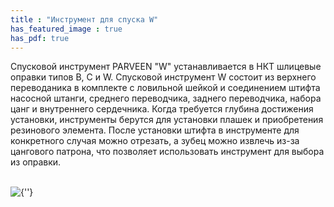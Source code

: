 ```yaml
---
title : "Инструмент для спуска W"
has_featured_image : true
has_pdf: true
---
```


Спусковой инструмент PARVEEN "W" устанавливается в НКТ шлицевые оправки типов B, C и W. Спусковой инструмент W состоит из верхнего переводаника в комплекте с ловильной шейкой и соединением штифта насосной штанги, среднего переводчика, заднего переводчика, набора цанг и внутреннего сердечника. Когда требуется глубина достижения установки, инструменты берутся для установки плашек и приобретения резинового элемента. После установки штифта в инструменте для конкретного случая можно отрезать, а зубец можно извлечь из-за цангового патрона, что позволяет использовать инструмент для выбора из оправки.

<br />
<Image src={image} alt={''} />